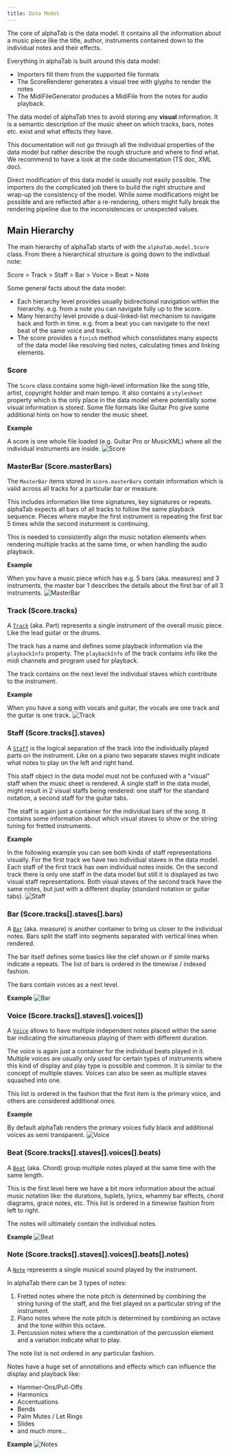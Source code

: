 ```yaml
---
title: Data Model
---
```


The core of alphaTab is the data model. It contains all the information about a music piece like the title, author, instruments contained down to the 
individual notes and their effects. 

Everything in alphaTab is built around this data model: 

- Importers fill them from the supported file formats
- The ScoreRenderer generates a visual tree with glyphs to render the notes
- The MidiFileGenerator produces a MidiFile from the notes for audio playback. 

The data model of alphaTab tries to avoid storing any **visual** information. It is a semantic description of the music sheet on which tracks, bars, notes etc. exist 
and what effects they have. 

This documentation will not go through all the individual properties of the data model but rather describe the rough structure and where to find what. 
We recommend to have a look at the code documentation (TS doc, XML doc). 

Direct modification of this data model is usually not easily possible. The importers do the complicated job there to build the right structure and wrap-up 
the consistency of the model. While some modifications might be possible and are reflected after a re-rendering, others might fully break the rendering pipeline 
due to the inconsistencies or unexpected values. 

## Main Hierarchy

The main hierarchy of alphaTab starts of with the `alphaTab.model.Score` class. From there a hierarchical structure is going down to the indivdual note:

Score > Track > Staff > Bar > Voice > Beat > Note

Some general facts about the data model: 

* Each hierarchy level provides usually bidirectional navigation within the hierarchy. e.g. from a note you can navigate fully up to the score. 
* Many hierarchy level provide a dual-linked-list mechanism to navigate back and forth in time. e.g. from a beat you can navigate to the next beat of the same voice and track. 
* The score provides a `finish` method which consolidates many aspects of the data model like resolving tied notes, calculating times and linking elements.

### Score

The `Score` class contains some high-level information like the song title, artist, copyright holder and main tempo.
It also contains a `stylesheet` property which is the only place in the data model where potentially some visual information is stored. 
Some file formats like Guitar Pro give some additional hints on how to render the music sheet. 

**Example**

A score is one whole file loaded (e.g. Guitar Pro or MusicXML) where all the individual instruments are inside. 
![Score](/img/reference/score/score.png)

### MasterBar (Score.masterBars)

The `MasterBar` items stored in `score.masterBars` contain information which is valid across all tracks for a particular bar or measure.

This includes information like time signatures, key signatures or repeats. alphaTab expects all bars of all tracks to follow the same 
playback sequence. Pieces where maybe the first instrument is repeating the first bar 5 times while the second insturment is continuing. 

This is needed to consistently align the music notation elements when rendering multiple tracks at the same time, or when handling the audio playback.

**Example**

When you have a music piece which has e.g. 5 bars (aka. measures) and 3 instruments, the master bar 1 describes the details about the first bar of all 3 instruments. 
![MasterBar](/img/reference/score/masterbar.png)


### Track (Score.tracks)

A [`Track`](https://en.wikipedia.org/wiki/Part_(music)) (aka. Part) represents a single instrument of the overall music piece. Like the lead guitar or the drums. 

The track has a name and defines some playback information via the `playbackInfo` property. 
The `playbackInfo` of the track contains info like the midi channels and program used for playback. 

The track contains on the next level the individual staves which contribute to the instrument. 

**Example**

When you have a song with vocals and guitar, the vocals are one track and the guitar is one track.
![Track](/img/reference/score/track.png)

### Staff (Score.tracks[].staves)

A [`Staff`](https://en.wikipedia.org/wiki/Staff_(music)) is the logical separation of the track into the individually played parts on the instrument. 
Like on a piano two separate staves might indicate what notes to play on the left and right hand. 

This staff object in the data model must not be confused with a "visual" staff when the music sheet is rendered. 
A single staff in the data model, might result in 2 visual staffs being rendered: one staff for the standard notation, a second staff for the guitar tabs. 

The staff is again just a container for the individual bars of the song. It contains some information about which visual staves to show or the string tuning for fretted instruments.

**Example**

In the following example you can see both kinds of staff representations visually. For the first track we have two individual staves in the data model.
Each staff of the first track has own individual notes inside. 
On the second track there is only one staff in the data model but still it is displayed as two visual staff representations. Both visual staves of the second
track have the same notes, but just with a different display (standard notation or guitar tabs).
![Staff](/img/reference/score/staff.png)

### Bar (Score.tracks[].staves[].bars)

A [`Bar`](https://en.wikipedia.org/wiki/Bar_(music)) (aka. measure) is another container to bring us closer to the individual notes.
Bars split the staff into segments separated with vertical lines when rendered. 

The bar itself defines some basics like the clef shown or if simile marks indicate a repeats. The list of bars is ordered in the timewise / indexed fashion.

The bars contain voices as a next level. 

**Example**
![Bar](/img/reference/score/bar.png)


### Voice (Score.tracks[].staves[].voices[])

A [`Voice`](https://en.wikipedia.org/wiki/Voicing_(music)) allows to have multiple independent notes placed within the same bar indicating the simultaneous playing of them with different duration.

The voice is again just a container for the individual beats played in it. Multiple voices are usually only used for certain types of instruments where 
this kind of display and play type is possible and common. It is similar to the concept of multiple staves. Voices can also be seen as multiple staves squashed
into one. 

This list is ordered in the fashion that the first item is the primary voice, and others are considered additional ones.

**Example**

By default alphaTab renders the primary voices fully black and additional voices as semi transparent.
![Voice](/img/reference/score/voices.png)

### Beat (Score.tracks[].staves[].voices[].beats)

A [`Beat`](https://en.wikipedia.org/wiki/Chord_(music)) (aka. Chord) group multiple notes played at the same time with the same length. 

This is the first level here we have a bit more information about the actual music notation like: the durations, tuplets, lyrics, whammy bar effects, chord diagrams, grace notes, etc. 
This list is ordered in a timewise fashion from left to right. 

The notes will ultimately contain the individual notes. 

**Example**
![Beat](/img/reference/score/beats.png)

### Note (Score.tracks[].staves[].voices[].beats[].notes)

A [`Note`](https://en.wikipedia.org/wiki/Note_(music)) represents a single musical sound played by the instrument. 

In alphaTab there can be 3 types of notes: 

1. Fretted notes where the note pitch is determined by combining the string tuning of the staff, and the fret played on a particular string of the instrument. 
2. Piano notes where the note pitch is determined by combining an octave and the tone within this octave. 
3. Percussion notes where the a combination of the percussion element and a variation indicate what to play.

The note list is not ordered in any particular fashion.

Notes have a huge set of annotations and effects which can influence the display and playback like: 

* Hammer-Ons/Pull-Offs
* Harmonics
* Accentuations
* Bends
* Palm Mutes / Let Rings
* Slides
* and much more...

**Example**
![Notes](/img/reference/score/notes.png)


